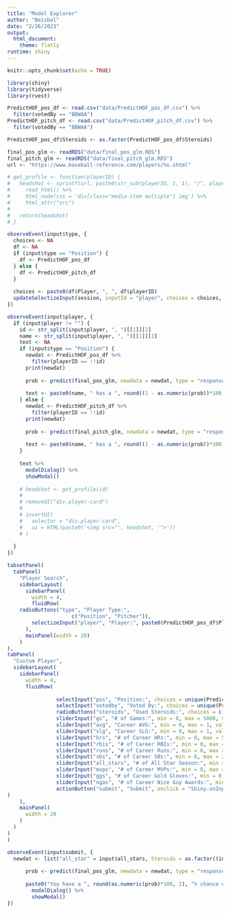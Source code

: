 ```yaml
---
title: "Model Explorer"
author: "Beisbol"
date: "2/26/2023"
output: 
  html_document:
    theme: flatly
runtime: shiny
---
```


```r
knitr::opts_chunk$set(echo = TRUE)

library(shiny)
library(tidyverse)
library(rvest)

PredictHOF_pos_df <- read.csv("data/PredictHOF_pos_df.csv") %>% 
  filter(votedBy == "BBWAA")
PredictHOF_pitch_df <- read.csv("data/PredictHOF_pitch_df.csv") %>% 
  filter(votedBy == "BBWAA")

PredictHOF_pos_df$Steroids <- as.factor(PredictHOF_pos_df$Steroids)

final_pos_glm <- readRDS("data/final_pos_glm.RDS")
final_pitch_glm <- readRDS("data/final_pitch_glm.RDS")
url <- "https://www.baseball-reference.com/players/%s.shtml"

# get_profile <- function(playerID) {
#   headshot <- sprintf(url, paste0(str_sub(playerID, 1, 1), "/", playerID)) %>% 
#     read_html() %>% 
#     html_node(css = 'div[class="media-item multiple"] img') %>% 
#     html_attr("src")
#   
#   return(headshot)
# }
```

```r
observeEvent(input$type, {
  choices <- NA
  df <- NA
  if (input$type == "Position") {
    df <- PredictHOF_pos_df 
  } else {
    df <- PredictHOF_pitch_df 
  }
  
  choices <- paste0(df$Player, ", ", df$playerID)
  updateSelectizeInput(session, inputId = "player", choices = choices, selected = character(0))
})

observeEvent(input$player, {
  if (input$player != "") {
    id <- str_split(input$player, ", ")[[1]][2]
    name <- str_split(input$player, ", ")[[1]][1]
    text <- NA
    if (input$type == "Position") {
      newdat <- PredictHOF_pos_df %>%
        filter(playerID == !!id)
      print(newdat)
        
      prob <- predict(final_pos_glm, newdata = newdat, type = "response")
      
      text <- paste0(name, " has a ", round((1 - as.numeric(prob))*100, 2), "% chance of making it to the HoF")
    } else {
      newdat <- PredictHOF_pitch_df %>%
        filter(playerID == !!id)
      print(newdat)
      
      prob <- predict(final_pitch_glm, newdata = newdat, type = "response")
      
      text <- paste0(name, " has a ", round((1 - as.numeric(prob))*100, 2), "% chance of making it to the HoF")
    }
    
    text %>% 
      modalDialog() %>% 
      showModal()
    
    # headshot <- get_profile(id)
    # 
    # removeUI("div.player-card")
    # 
    # insertUI(
    #   selector = "div.player-card",
    #   ui = HTML(paste0('<img src="', headshot, '">'))
    # )
    
  }
})
```

```r
tabsetPanel(
  tabPanel(
    "Player Search",
    sidebarLayout(
      sidebarPanel(
        width = 4,
        fluidRow(
    radioButtons("type", "Player Type:", 
                     c("Position", "Pitcher")),
        selectizeInput("player", "Player:", paste0(PredictHOF_pos_df$Player, ", ", PredictHOF_pos_df$playerID), selected = character(0)))
      ),
      mainPanel(width = 20)
    )
),
tabPanel(
  "Custom Player",
  sidebarLayout(
    sidebarPanel(
      width = 4,
      fluidRow( 
  
                selectInput("pos", "Position:", choices = unique(PredictHOF_pos_df$Pos)),
                selectInput("votedby", "Voted By:", choices = unique(PredictHOF_pos_df$votedBy)),
                radioButtons("steroids", "Used Steroids:", choices = c("Yes", "No")),
                sliderInput("gs", "# of Games:", min = 0, max = 5000, value = 1000),
                sliderInput("avg", "Career AVG:", min = 0, max = 1, value = 0.5),
                sliderInput("slg", "Career SLG:", min = 0, max = 1, value = 0.5),
                sliderInput("hrs", "# of Career HRs:", min = 0, max = 500, value = 150),
                sliderInput("rbis", "# of Career RBIs:", min = 0, max = 2500, value = 300),
                sliderInput("runs", "# of Career Runs:", min = 0, max = 2500, value = 300),
                sliderInput("sbs", "# of Career SBs:", min = 0, max = 2000, value = 500),
                sliderInput("all_stars", "# of All Star Season:", min = 0, max = 30, value = 5),
                sliderInput("mvps", "# of Career MVPs:", min = 0, max = 10, value = 2),
                sliderInput("ggs", "# of Career Gold Gloves:", min = 0, max = 20, value = 2),
                sliderInput("ngas", "# of Career Nice Guy Awards:", min = 0, max = 20, value = 2),
                actionButton("submit", "Submit", onclick = "Shiny.onInputChange('myclick', submit)")
)
    ),
    mainPanel(
      width = 20
    )
  )
)
)

observeEvent(input$submit, {
  newdat <- list("all_star" = input$all_stars, Steroids = as.factor((input$steroids == "Yes")*1, levels(PredictHOF_pos_df$Steroids)), "G" = input$gs, "HR" = input$hrs, "Pos" = as.factor(input$pos, levels = levels(PredictHOF_pos_df$Pos)), "votedBy" = as.factor(input$votedby, levels = levels(PredictHOF_pos_df$votedBy)), "RBI" = input$rbis, "most_valuable_player" = input$mvps, "nice_guy_awards" = input$ngas, "gold_glove" = input$ggs, "R" = input$runs, "AVG" = input$avg, "SB" = input$sbs, "SLG" = input$slg)
  
      prob <- predict(final_pos_glm, newdata = newdat, type = "response")
      
      paste0("You have a ", round(as.numeric(prob)*100, 2), "% chance of making it to the HoF") %>% 
        modalDialog() %>% 
        showModal()
})
```

